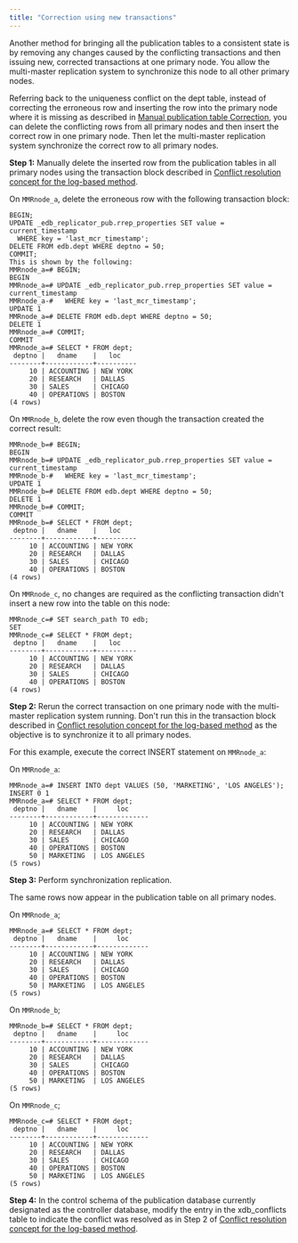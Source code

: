 ```yaml
---
title: "Correction using new transactions"
---
```


<div id="correction_using_new_txn_log_based" class="registered_link"></div>

Another method for bringing all the publication tables to a consistent state is by removing any changes caused by the conflicting transactions and then issuing new, corrected transactions at one primary node. You allow the multi-master replication system to synchronize this node to all other primary nodes.

Referring back to the uniqueness conflict on the dept table, instead of correcting the erroneous row and inserting the row into the primary node where it is missing as described in [Manual publication table Correction](04_manual_publication_table_correction_log_based/#manual_publication_table_correction_log_based), you can delete the conflicting rows from all primary nodes and then insert the correct row in one primary node. Then let the multi-master replication system synchronize the correct row to all primary nodes.

**Step 1:** Manually delete the inserted row from the publication tables in all primary nodes using the transaction block described in [Conflict resolution concept for the log-based method](02_conflict_resolution_for_log_based/#conflict_resolution_for_log_based).

On `MMRnode_a`, delete the erroneous row with the following transaction block:

```shell
BEGIN;
UPDATE _edb_replicator_pub.rrep_properties SET value = current_timestamp
  WHERE key = 'last_mcr_timestamp';
DELETE FROM edb.dept WHERE deptno = 50;
COMMIT;
This is shown by the following:
MMRnode_a=# BEGIN;
BEGIN
MMRnode_a=# UPDATE _edb_replicator_pub.rrep_properties SET value = current_timestamp
MMRnode_a-#   WHERE key = 'last_mcr_timestamp';
UPDATE 1
MMRnode_a=# DELETE FROM edb.dept WHERE deptno = 50;
DELETE 1
MMRnode_a=# COMMIT;
COMMIT
MMRnode_a=# SELECT * FROM dept;
 deptno |   dname    |   loc
--------+------------+----------
     10 | ACCOUNTING | NEW YORK
     20 | RESEARCH   | DALLAS
     30 | SALES      | CHICAGO
     40 | OPERATIONS | BOSTON
(4 rows)
```

On `MMRnode_b`, delete the row even though the transaction created the correct result:

```shell
MMRnode_b=# BEGIN;
BEGIN
MMRnode_b=# UPDATE _edb_replicator_pub.rrep_properties SET value = current_timestamp
MMRnode_b-#   WHERE key = 'last_mcr_timestamp';
UPDATE 1
MMRnode_b=# DELETE FROM edb.dept WHERE deptno = 50;
DELETE 1
MMRnode_b=# COMMIT;
COMMIT
MMRnode_b=# SELECT * FROM dept;
 deptno |   dname    |   loc
--------+------------+----------
     10 | ACCOUNTING | NEW YORK
     20 | RESEARCH   | DALLAS
     30 | SALES      | CHICAGO
     40 | OPERATIONS | BOSTON
(4 rows)
```

On `MMRnode_c`, no changes are required as the conflicting transaction didn't insert a new row into the table on this node:

```shell
MMRnode_c=# SET search_path TO edb;
SET
MMRnode_c=# SELECT * FROM dept;
 deptno |   dname    |   loc
--------+------------+----------
     10 | ACCOUNTING | NEW YORK
     20 | RESEARCH   | DALLAS
     30 | SALES      | CHICAGO
     40 | OPERATIONS | BOSTON
(4 rows)
```

**Step 2:** Rerun the correct transaction on one primary node with the multi-master replication system running. Don't run this in the transaction block described in [Conflict resolution concept for the log-based method](02_conflict_resolution_for_log_based/#conflict_resolution_for_log_based) as the objective is to synchronize it to all primary nodes.

For this example, execute the correct INSERT statement on `MMRnode_a`:

On `MMRnode_a`:

```shell
MMRnode_a=# INSERT INTO dept VALUES (50, 'MARKETING', 'LOS ANGELES');
INSERT 0 1
MMRnode_a=# SELECT * FROM dept;
 deptno |   dname    |     loc
--------+------------+-------------
     10 | ACCOUNTING | NEW YORK
     20 | RESEARCH   | DALLAS
     30 | SALES      | CHICAGO
     40 | OPERATIONS | BOSTON
     50 | MARKETING  | LOS ANGELES
(5 rows)
```

**Step 3:** Perform synchronization replication.

The same rows now appear in the publication table on all primary nodes.

On `MMRnode_a`;

```shell
MMRnode_a=# SELECT * FROM dept;
 deptno |   dname    |     loc
--------+------------+-------------
     10 | ACCOUNTING | NEW YORK
     20 | RESEARCH   | DALLAS
     30 | SALES      | CHICAGO
     40 | OPERATIONS | BOSTON
     50 | MARKETING  | LOS ANGELES
(5 rows)
```

On `MMRnode_b`;

```shell
MMRnode_b=# SELECT * FROM dept;
 deptno |   dname    |     loc
--------+------------+-------------
     10 | ACCOUNTING | NEW YORK
     20 | RESEARCH   | DALLAS
     30 | SALES      | CHICAGO
     40 | OPERATIONS | BOSTON
     50 | MARKETING  | LOS ANGELES
(5 rows)
```

On `MMRnode_c`;

```shell
MMRnode_c=# SELECT * FROM dept;
 deptno |   dname    |     loc
--------+------------+-------------
     10 | ACCOUNTING | NEW YORK
     20 | RESEARCH   | DALLAS
     30 | SALES      | CHICAGO
     40 | OPERATIONS | BOSTON
     50 | MARKETING  | LOS ANGELES
(5 rows)
```

**Step 4:** In the control schema of the publication database currently designated as the controller database, modify the entry in the xdb_conflicts table to indicate the conflict was resolved as in Step 2 of [Conflict resolution concept for the log-based method](02_conflict_resolution_for_log_based/#conflict_resolution_for_log_based).

